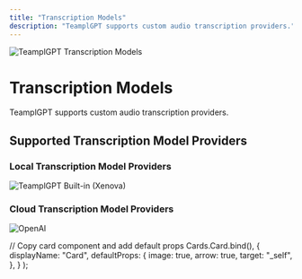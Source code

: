 ```yaml
---
title: "Transcription Models"
description: "TeamplGPT supports custom audio transcription providers."
---
```



<Image
  src="/images/anythingllm-setup/transcription-model-configuration/header-image.png"
  height={1080}
  width={1920}
  quality={100}
  alt="TeamplGPT Transcription Models"
/>

# Transcription Models

TeamplGPT supports custom audio transcription providers.

## Supported Transcription Model Providers

### Local Transcription Model Providers

<Cards>
  <Card title="Built-in (Xenova)" href="local/built-in">
    <Image
      src="/images/anythingllm-setup/transcription-model-configuration/local/built-in/header-image.png"
      height={1080}
      width={1920}
      quality={100}
      alt="TeamplGPT Built-in (Xenova)"
    />
  </Card>
</Cards>

### Cloud Transcription Model Providers

<Cards>
  <Card title="OpenAI" href="cloud/openai">
    <Image
      src="/images/anythingllm-setup/transcription-model-configuration/cloud/openai/header-image.png"
      height={1080}
      width={1920}
      quality={100}
      alt="OpenAI"
    />
  </Card>
</Cards>

  // Copy card component and add default props
  Cards.Card.bind(),
  {
    displayName: "Card",
    defaultProps: {
      image: true,
      arrow: true,
      target: "_self",
    },
  }
);

<style global jsx>{`
  img {
    aspect-ratio: 16/9;
    object-fit: cover;
  }
`}</style>
